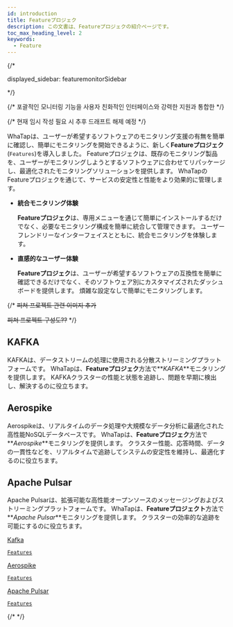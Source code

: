 ```yaml
---
id: introduction
title: Featureプロジェク
description: この文書は、Featureプロジェクの紹介ページです。
toc_max_heading_level: 2
keywords:
  - Feature
---
```



{/* 

displayed_sidebar: featuremonitorSidebar 

*/}

{/* 포괄적인 모니터링 기능을 사용자 친화적인 인터페이스와 강력한 지원과 통합한 */}

{/* 현재 임시 작성 필요 시 추후 드래프트 해제 예정 */}

WhaTapは、ユーザーが希望するソフトウェアのモニタリング支援の有無を簡単に確認し、簡単にモニタリングを開始できるように、新しく**Featureプロジェク**(<code class='Features'>Features</code>)を導入しました。 Featureプロジェクは、既存のモニタリング製品を、ユーザーがモニタリングしようとするソフトウェアに合わせてリパッケージし、最適化されたモニタリングソリューションを提供します。 WhaTapのFeatureプロジェクを通じて、サービスの安定性と性能をより効果的に管理します。 

- **統合モニタリング体験**

  **Featureプロジェク**は、専用メニューを通じて簡単にインストールするだけでなく、必要なモニタリング構成を簡単に統合して管理できます。 ユーザーフレンドリーなインターフェイスとともに、統合モニタリングを体験します。 

- **直感的なユーザー体験**

  **Featureプロジェク**は、ユーザーが希望するソフトウェアの互換性を簡単に確認できるだけでなく、そのソフトウェア別にカスタマイズされたダッシュボードを提供します。 煩雑な設定なしで簡単にモニタリングします。 

{/* ~~피쳐 프로젝트 관련 이미지 추가~~

~~피쳐 프로젝트 구성도??~~ */}

## KAFKA

KAFKAは、データストリームの処理に使用される分散ストリーミングプラットフォームです。 WhaTapは、**Featureプロジェク**方法で**_KAFKA_**モニタリングを提供します。 KAFKAクラスターの性能と状態を追跡し、問題を早期に検出し、解決するのに役立ちます。

## Aerospike

Aerospikeは、リアルタイムのデータ処理や大規模なデータ分析に最適化された高性能NoSQLデータベースです。 WhaTapは、**Featureプロジェク**方法で**_Aerospike_**モニタリングを提供します。 クラスター性能、応答時間、データの一貫性などを、リアルタイムで追跡してシステムの安定性を維持し、最適化するのに役立ちます。 

## Apache Pulsar

Apache Pulsarは、拡張可能な高性能オープンソースのメッセージングおよびストリーミングプラットフォームです。 WhaTapは、**Featureプロジェクト**方法で**_Apache Pulsar_**モニタリングを提供します。 クラスターの効率的な追跡を可能にするのに役立ちます。 

<div class='flex-container-s features'>

<a href='kafka-introduction'>
<div class='apm-agent'>
<div class='logo'>
<LinkImage img='index-icon/product-kafka-l.svg' desc='kafka' />
</div>
<div class='int'>
<p>Kafka</p>
<code class='Features'>Features</code>
</div>
</div>
</a>

<a href='aerospike-introduction'>
<div class='apm-agent'>
<div class='logo'>
<LinkImage img='index-icon/product-aerospike-l.svg' desc='aerospike' />
</div>
<div class='int'>
<p>Aerospike</p>
<code class='Features'>Features</code>
</div>
</div>
</a>

<a href='apache-pulsar-introduction'>
<div class='apm-agent'>
<div class='logo'>
<LinkImage img='index-icon/product-apache-pulsar-l.svg' desc='apache-pulsar' />
</div>
<div class='int'>
<p>Apache Pulsar</p>
<code class='Features'>Features</code>
</div>
</div>
</a>

</div>

{/* <DocCardList/> */}
